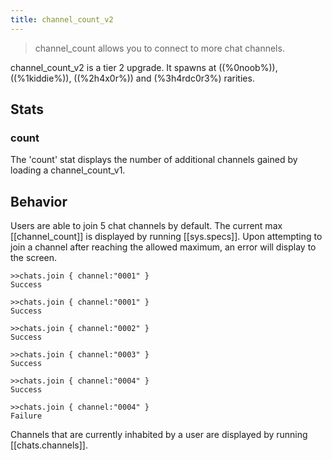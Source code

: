 ```yaml
---
title: channel_count_v2
---
```


> channel_count allows you to connect to more chat channels.

channel_count_v2 is a tier 2 upgrade. It spawns at ((%0noob%)), ((%1kiddie%)), ((%2h4x0r%)) and (%3h4rdc0r3%) rarities.

## Stats

### count

The 'count' stat displays the number of additional channels gained by loading a channel_count_v1.

## Behavior

Users are able to join 5 chat channels by default. The current max [[channel_count]] is displayed by running [[sys.specs]]. Upon attempting to join a channel after reaching the allowed maximum, an error will display to the screen.

```
>>chats.join { channel:"0001" }
Success

>>chats.join { channel:"0001" }
Success

>>chats.join { channel:"0002" }
Success

>>chats.join { channel:"0003" }
Success

>>chats.join { channel:"0004" }
Success

>>chats.join { channel:"0004" }
Failure
```

Channels that are currently inhabited by a user are displayed by running [[chats.channels]].
